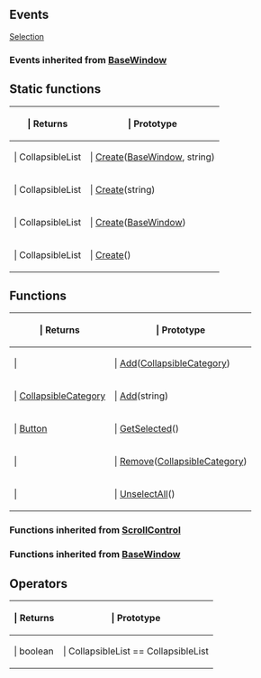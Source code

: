 ==Events==

{{Lua/Events_Prefix}}

[[Lua/Client/CollapsibleList/Events/Selection|Selection]]

===Events inherited from [[Lua/Client/BaseWindow|BaseWindow]]===

{{Lua/Client/BaseWindow/Events}}

{{Lua/Events_Suffix}}

==Static functions==

{{Lua/Table_Prefix}}
{| {{Lua/Table_Header}}
!{{Lua/Column_Style/Returns_List}} | Returns
!{{Lua/Column_Style/Prototype_List}} | Prototype
|-
|{{Lua/Cell_Style/Returns_List}} | CollapsibleList
|{{Lua/Cell_Style/Prototype_List}} | [[Lua/Client/CollapsibleList/Static Functions/Create|Create]]([[Lua/Client/BaseWindow|BaseWindow]], string)
|-
|{{Lua/Cell_Style/Returns_List}} | CollapsibleList
|{{Lua/Cell_Style/Prototype_List}} | [[Lua/Client/CollapsibleList/Static Functions/Create|Create]](string)
|-
|{{Lua/Cell_Style/Returns_List}} | CollapsibleList
|{{Lua/Cell_Style/Prototype_List}} | [[Lua/Client/CollapsibleList/Static Functions/Create|Create]]([[Lua/Client/BaseWindow|BaseWindow]])
|-
|{{Lua/Cell_Style/Returns_List}} | CollapsibleList
|{{Lua/Cell_Style/Prototype_List}} | [[Lua/Client/CollapsibleList/Static Functions/Create|Create]]()
|} {{Lua/Table_Suffix}}

==Functions==

{{Lua/Table_Prefix}}
{| {{Lua/Table_Header}}
!{{Lua/Column_Style/Returns_List}} | Returns
!{{Lua/Column_Style/Prototype_List}} | Prototype
|-
|{{Lua/Cell_Style/Returns_List}} | 
|{{Lua/Cell_Style/Prototype_List}} | [[Lua/Client/CollapsibleList/Functions/Add|Add]]([[Lua/Client/CollapsibleCategory|CollapsibleCategory]])
|-
|{{Lua/Cell_Style/Returns_List}} | [[Lua/Client/CollapsibleCategory|CollapsibleCategory]]
|{{Lua/Cell_Style/Prototype_List}} | [[Lua/Client/CollapsibleList/Functions/Add|Add]](string)
|-
|{{Lua/Cell_Style/Returns_List}} | [[Lua/Client/Button|Button]]
|{{Lua/Cell_Style/Prototype_List}} | [[Lua/Client/CollapsibleList/Functions/GetSelected|GetSelected]]()
|-
|{{Lua/Cell_Style/Returns_List}} | 
|{{Lua/Cell_Style/Prototype_List}} | [[Lua/Client/CollapsibleList/Functions/Remove|Remove]]([[Lua/Client/CollapsibleCategory|CollapsibleCategory]])
|-
|{{Lua/Cell_Style/Returns_List}} | 
|{{Lua/Cell_Style/Prototype_List}} | [[Lua/Client/CollapsibleList/Functions/UnselectAll|UnselectAll]]()
|} {{Lua/Table_Suffix}}

===Functions inherited from [[Lua/Client/ScrollControl|ScrollControl]]===

{{Lua/Client/ScrollControl/Functions}}

===Functions inherited from [[Lua/Client/BaseWindow|BaseWindow]]===

{{Lua/Client/BaseWindow/Functions}}

==Operators==

{{Lua/Table_Prefix}}
{| {{Lua/Table_Header}}
!{{Lua/Column_Style/Returns_List}} | Returns
!{{Lua/Column_Style/Prototype_List}} | Prototype
|-
|{{Lua/Cell_Style/Returns_List}} | boolean
|{{Lua/Cell_Style/Prototype_List}} | CollapsibleList == CollapsibleList
|} {{Lua/Table_Suffix}}